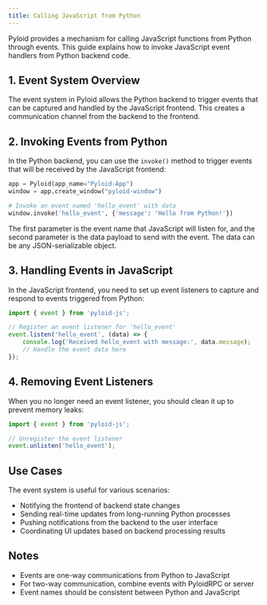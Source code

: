 ```yaml
---
title: Calling JavaScript from Python
---
```


Pyloid provides a mechanism for calling JavaScript functions from Python through events. This guide explains how to invoke JavaScript event handlers from Python backend code.

## 1. Event System Overview

The event system in Pyloid allows the Python backend to trigger events that can be captured and handled by the JavaScript frontend. This creates a communication channel from the backend to the frontend.

## 2. Invoking Events from Python

In the Python backend, you can use the `invoke()` method to trigger events that will be received by the JavaScript frontend:

```python
app = Pyloid(app_name="Pyloid-App")
window = app.create_window("pyloid-window")

# Invoke an event named 'hello_event' with data
window.invoke('hello_event', {'message': 'Hello from Python!'})
```

The first parameter is the event name that JavaScript will listen for, and the second parameter is the data payload to send with the event. The data can be any JSON-serializable object.

## 3. Handling Events in JavaScript

In the JavaScript frontend, you need to set up event listeners to capture and respond to events triggered from Python:

```javascript
import { event } from 'pyloid-js';

// Register an event listener for 'hello_event'
event.listen('hello_event', (data) => {
    console.log('Received hello_event with message:', data.message);
    // Handle the event data here
});
```

## 4. Removing Event Listeners

When you no longer need an event listener, you should clean it up to prevent memory leaks:

```javascript
import { event } from 'pyloid-js';

// Unregister the event listener
event.unlisten('hello_event');
```

## Use Cases

The event system is useful for various scenarios:
- Notifying the frontend of backend state changes
- Sending real-time updates from long-running Python processes
- Pushing notifications from the backend to the user interface
- Coordinating UI updates based on backend processing results

## Notes

- Events are one-way communications from Python to JavaScript
- For two-way communication, combine events with PyloidRPC or server
- Event names should be consistent between Python and JavaScript
